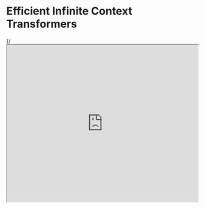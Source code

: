 # Efficient Infinite Context Transformers


{/*<iframe width="100%"
  height="415px"
  src="https://www.youtube.com/embed/tOaTaQ8ZGRo?si=pFP-KiLe63Ppl9Pd" allow="accelerometer; autoplay; clipboard-write; encrypted-media; gyroscope; picture-in-picture"
  allowFullScreen
  />*/}

A new [paper](https://arxiv.org/abs/2404.07143) by Google integrates compressive memory into a vanilla dot-product attention layer. 

The goal is to enable Transformer LLMs to effectively process infinitely long inputs with bounded memory footprint and computation.

They propose a new attention technique called Infini-attention which incorporates a compressive memory module into a vanilla attention mechanism. 

!["Infini-Attention"](../../img/research/infini-attention.png)

It builds in both masked local attention and long-term linear attention into a single Transformer block. This allows the Infini-Transformer model to efficiently handle both long and short-range contextual dependencies. 

This approach outperforms baseline models on long-context language modeling with a 114x compression ratio of memory!

They also show that a 1B LLM can naturally scale to a 1M sequence length and a 8B model achieves a new SoTA result on a 500K length book summarization task.

Given how important long-context LLMs are becoming having an effective memory system could unlock powerful reasoning, planning, continual adaption, and capabilities not seen before in LLMs.

